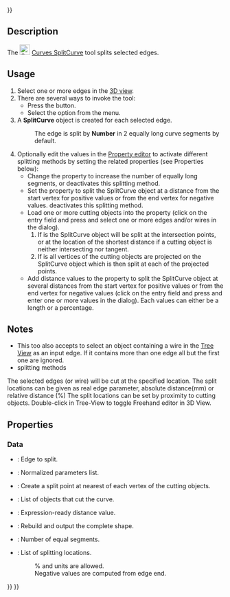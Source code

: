 <languages/>
{{UnfinishedDocu{{#translation:}}}}

{{Docnav
|[[Curves_JoinCurve|JoinCurve]]
|[[Curves_Discretize|Discretize]]
|[[Curves_Workbench|Curves]]
|IconL=Curves_JoinCurve.svg
|IconR=Curves_Discretize.svg
|IconC=Curves_workbench_icon.svg
}}

{{GuiCommand
|Name=Curves SplitCurve
|MenuLocation=Curves → Split curve
|Workbenches=[[Curves_Workbench|Curves]]
}}

==Description==

The [[Image:Curves_SplitCurve.svg|24px]] [[Curves_SplitCurve|Curves SplitCurve]] tool splits selected edges.

==Usage==

# Select one or more edges in the [[3D_view|3D view]].
# There are several ways to invoke the tool:
#* Press the {{Button|[[Image:Curves_SplitCurve.svg|16px]] [[Curves_SplitCurve|Split curve]]}} button.
#* Select the {{MenuCommand|Curves → [[Image:Curves_SplitCurve.svg|16px]] Split curve}} option from the menu.
# A '''SplitCurve''' object is created for each selected edge.
#: The edge is split by '''Number''' in 2 equally long curve segments by default.
# Optionally edit the values in the [[Property_editor|Property editor]] to activate different splitting methods by setting the related properties (see Properties below):
#* Change the {{PropertyData|Number}} property to increase the number of equally long segments, {{Value|0}} or {{Value|1}} deactivates this splitting method.
#* Set the {{PropertyData|Distance}} property to split the SplitCurve object at a distance from the start vertex for positive values or from the end vertex for negative values. {{Value|0.0 mm}} deactivates this splitting method.
#* Load one or more cutting objects into the {{PropertyData|Cutting Ojects}} property (click on the entry field and press {{Button|...}} and select one or more edges and/or wires in the dialog).
#*# If {{PropertyData|CutAtVertexes}} is {{False}} the SplitCurve object will be split at the intersection points, or at the location of the shortest distance if a cutting object is neither intersecting nor tangent.
#*# If {{PropertyData|CutAtVertexes}} is {{True}} all vertices of the cutting objects are projected on the SplitCurve object which is then split at each of the projected points.
#* Add distance values to the {{PropertyData|Values}} property to split the SplitCurve object at several distances from the start vertex for positive values or from the end vertex for negative values (click on the entry field and press {{Button|...}} and enter one or more values in the dialog). Each values can either be a length or a percentage.

==Notes==

* This too also accepts to select an object containing a wire in the [[Tree_view|Tree View]] as an input edge. If it contains more than one edge all but the first one are ignored.
* splitting methods 

The selected edges (or wire) will be cut at the specified location.
The split locations can be given as real edge parameter, absolute distance(mm) or relative distance (%)
The split locations can be set by proximity to cutting objects.
Double-click in Tree-View to toggle Freehand editor in 3D View.

==Properties==

===Data===

{{TitleProperty|Base}}

* {{PropertyData|Source|LinkSub}}: Edge to split.

{{TitleProperty|Output}}

* {{PropertyData|NormalizedParameters|FloatList|Hidden}}: Normalized parameters list.

{{TitleProperty|Split}}

* {{PropertyData|CutAtVertexes|Bool}}: Create a split point at nearest of each vertex of the cutting objects.
* {{PropertyData|CuttingObjects|LinkList}}: List of objects that cut the curve.
* {{PropertyData|Distance|Distance}}: Expression-ready distance value.
* {{PropertyData|KeepSolid|Bool}}: Rebuild and output the complete shape.
* {{PropertyData|Number|Integer}}: Number of equal segments.
* {{PropertyData|Values|StringList}}: List of splitting locations.
*: % and units are allowed.
*: Negative values are computed from edge end.


{{Docnav
|[[Curves_JoinCurve|JoinCurve]]
|[[Curves_Discretize|Discretize]]
|[[Curves_Workbench|Curves]]
|IconL=Curves_JoinCurve.svg
|IconR=Curves_Discretize.svg
|IconC=Curves_workbench_icon.svg
}}

{{Curves Tools navi{{#translation:}}}}
{{Userdocnavi{{#translation:}}}}
